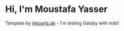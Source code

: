 # Hi, I'm Moustafa Yasser

Template by [lekoarts.de](https://www.lekoarts.de?utm_source=cara&utm_medium=Starter) - I'm testing Gatsby with mdx!
